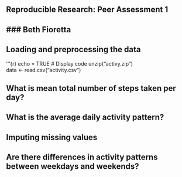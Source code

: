 ## Reproducible Research: Peer Assessment 1
### Beth Fioretta 
------------------------------------------

## Loading and preprocessing the data
'''{r}
echo = TRUE  # Display code
unzip("activy.zip")  
data <- read.csv("activity.csv")  

## What is mean total number of steps taken per day?



## What is the average daily activity pattern?



## Imputing missing values



## Are there differences in activity patterns between weekdays and weekends?
